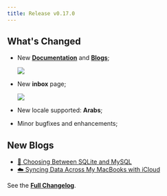 ```yaml
---
title: Release v0.17.0
---
```


## What's Changed

- New **[Documentation](/docs)** and **[Blogs](/blog)**;

  ![](https://github.com/usememos/memos/assets/24653555/b2c7766f-017a-47eb-8034-dff0e3b0b87f)

- New **inbox** page;

  ![](https://github.com/usememos/memos/assets/24653555/a5489760-1d6a-40e0-89fe-388c242db467)

- New locale supported: **Arabs**;

- Minor bugfixes and enhancements;

## New Blogs

- [🐬 Choosing Between SQLite and MySQL](https://www.usememos.com/blog/choosing-between-sqlite-and-mysql)
- [☁️ Syncing Data Across My MacBooks with iCloud](https://www.usememos.com/blog/syncing-data-with-icloud)

See the **[Full Changelog](https://github.com/usememos/memos/releases/tag/v0.17.0)**.
